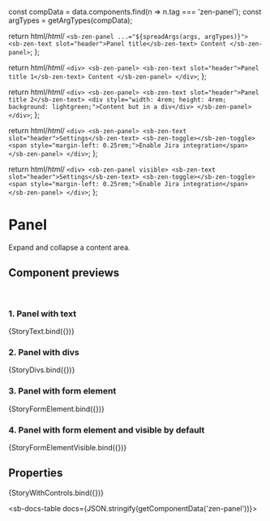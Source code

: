 

const compData = data.components.find(n => n.tag === 'zen-panel');
const argTypes = getArgTypes(compData);

<Meta title="Containers/Panel" component="zen-panel" argTypes={argTypes} />

  return html/*html*/ `
    <sb-zen-panel ...="${spreadArgs(args, argTypes)}">
      <sb-zen-text slot="header">Panel title</sb-zen-text>
      Content
    </sb-zen-panel>
  `;
};

  return html/*html*/ `
    <div>
      <sb-zen-panel>
        <sb-zen-text slot="header">Panel title 1</sb-zen-text>
        Content
      </sb-zen-panel>
    </div>
  `;
};

  return html/*html*/ `
    <div>
      <sb-zen-panel>
        <sb-zen-text slot="header">Panel title 2</sb-zen-text>
        <div style="width: 4rem; height: 4rem; background: lightgreen;">Content but in a div</div>
      </sb-zen-panel>
    </div>
  `;
};

  return html/*html*/ `
    <div>
      <sb-zen-panel>
        <sb-zen-text slot="header">Settings</sb-zen-text>
        <sb-zen-toggle></sb-zen-toggle>
        <span style="margin-left: 0.25rem;">Enable Jira integration</span>
      </sb-zen-panel>
    </div>
  `;
};

  return html/*html*/ `
    <div>
      <sb-zen-panel visible>
        <sb-zen-text slot="header">Settings</sb-zen-text>
        <sb-zen-toggle></sb-zen-toggle>
        <span style="margin-left: 0.25rem;">Enable Jira integration</span>
      </sb-zen-panel>
    </div>
  `;
};

# Panel

Expand and collapse a content area.

## Component previews

<br />

### 1. Panel with text

<Canvas>
  <Story name="text">{StoryText.bind({})}</Story>
</Canvas>

### 2. Panel with divs

<Canvas>
  <Story name="divs">{StoryDivs.bind({})}</Story>
</Canvas>

### 3. Panel with form element

<Canvas>
  <Story name="form-element">{StoryFormElement.bind({})}</Story>
</Canvas>

### 4. Panel with form element and visible by default

<Canvas>
  <Story name="form-element-visible">{StoryFormElementVisible.bind({})}</Story>
</Canvas>

## Properties

<Canvas>
  <Story
    name="default"
    args={{
      ...getDefaultArgs(argTypes),
    }}
  >
    {StoryWithControls.bind({})}
  </Story>
</Canvas>

<ArgsTable story="default" />

<sb-docs-table docs={JSON.stringify(getComponentData('zen-panel'))}></sb-docs-table>
